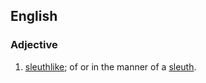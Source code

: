 ==English==

===Adjective===
{{en-adj|-}}

# {{label|en|slang|nonstandard}} [[sleuthlike]]; of or in the manner of a [[sleuth]].